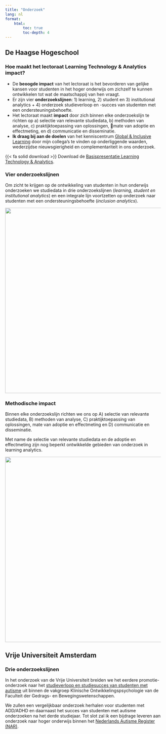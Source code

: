 ```yaml
---
title: "Onderzoek"
lang: nl
format:
    html:
        toc: true
        toc-depth: 4
---
```


## De Haagse Hogeschool

### Hoe maakt het lectoraat Learning Technology & Analytics impact?

-   De **beoogde impact** van het lectoraat is het bevorderen van gelijke kansen voor studenten in het hoger onderwijs om zichzelf te kunnen ontwikkelen tot wat de maatschappij van hen vraagt.
-   Er zijn vier **onderzoekslijnen**: 1) learning, 2) student en 3) institutional analytics + 4) onderzoek studieverloop en -succes van studenten met een ondersteuningsbehoefte.
-   Het lectoraat maakt **impact** door zich binnen elke onderzoekslijn te richten op a) selectie van relevante studiedata, b) methoden van analyse, c) praktijktoepassing van oplossingen, mate van adoptie en effectmeting, en d) communicatie en disseminatie.
-   **Ik draag bij aan de doelen** van het kenniscentrum [Global & Inclusive Learning](https://www.dehaagsehogeschool.nl/onderzoek/kenniscentra/details/kenniscentrum-global-and-inclusive-learning) door mijn collega's te vinden op onderliggende waarden, wederzijdse nieuwsgierigheid en complementariteit in ons onderzoek.

{{< fa solid download >}} Download de [Basispresentatie Learning Technology & Analytics](../../downloads/LTA_HHs_20211210_v3.1.pdf).

### Vier onderzoekslijnen

Om zicht te krijgen op de ontwikkeling van studenten in hun onderwijs onderzoeken we studiedata in drie onderzoekslijnen (*learning, student en institutional analytics*) en een integrale lijn voortzetten op onderzoek naar studenten met een ondersteuningsbehoefte (*inclusion analytics*).

![](images/lta-onderzoekslijnen.png){fig-align="center" width="600"}

### Methodische impact

Binnen elke onderzoekslijn richten we ons op A) selectie van relevante studiedata, B) methoden van analyse, C) praktijktoepassing van oplossingen, mate van adoptie en effectmeting en D) communicatie en disseminatie.

Met name de selectie van relevante studiedata en de adoptie en effectmeting zijn nog beperkt ontwikkelde gebieden van onderzoek in learning analytics.

![](images/ds-wiel.png){fig-align="center" width="600"}

## Vrije Universiteit Amsterdam

### Drie onderzoekslijnen

In het onderzoek van de Vrije Universiteit breiden we het eerdere promotie-onderzoek naar het [studieverloop en studiesucces van studenten met autisme](https://research.vu.nl/en/publications/study-progression-and-success-of-autistic-students-in-higher-educ) uit binnen de vakgroep Klinische Ontwikkelingspsychologie van de Faculteit der Gedrags- en Bewegingswetenschappen.

We zullen een vergelijkbaar onderzoek herhalen voor studenten met ADD/ADHD en daarnaast het succes van studenten met autisme onderzoeken na het derde studiejaar. Tot slot zal ik een bijdrage leveren aan onderzoek naar hoger onderwijs binnen het [Nederlands Autisme Register (NAR)](https://www.nederlandsautismeregister.nl/).
